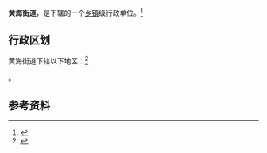 {{中国乡级行政区|32/09/02/006/000}}

'''黄海街道'''，是{{PRC admin/fullname|32/09/02/006/000|3}}下辖的一个[[乡镇|乡镇]]级行政单位。<ref>{{PRC admin/ref sgc|{{PRC admin/parent|32/09/02/006/000}}}}</ref>

== 行政区划 ==

黄海街道下辖以下地区：<ref>{{PRC admin/ref sgc|32/09/02/006/000}}</ref>

{{PRC admin/children|32/09/02/006/000}}。

== 参考资料 ==

{{reflist}}

{{行政区划小作品}}
{{PRC admin/navcat|32/09/02/006/000}}